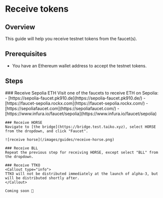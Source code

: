 
# Receive tokens

## Overview

This guide will help you receive testnet tokens from the faucet(s).

## Prerequisites

- You have an Ethereum wallet address to accept the testnet tokens.

## Steps

<Steps>
    ### Receive Sepolia ETH
    Visit one of the faucets to receive ETH on Sepolia:
      - [https://sepolia-faucet.pk910.de](https://sepolia-faucet.pk910.de/)
      - [https://faucet-sepolia.rockx.com](https://faucet-sepolia.rockx.com/)
      - [https://sepoliafaucet.com](https://sepoliafaucet.com/)
      - [https://www.infura.io/faucet/sepolia](https://www.infura.io/faucet/sepolia)

    ### Receive HORSE
    Navigate to [the bridge](https://bridge.test.taiko.xyz), select HORSE from the dropdown, and click "Faucet".

    ![receive horse](/images/guides/receive-horse.png)

    ### Receive BLL
    Repeat the previous step for receiving HORSE, except select "BLL" from the dropdown.

    ### Receive TTKO
    <Callout type="info">
    TTKO will not be distributed immediately at the launch of alpha-3, but will be distributed shortly after.
    </Callout>

    Coming soon 👀
</Steps>